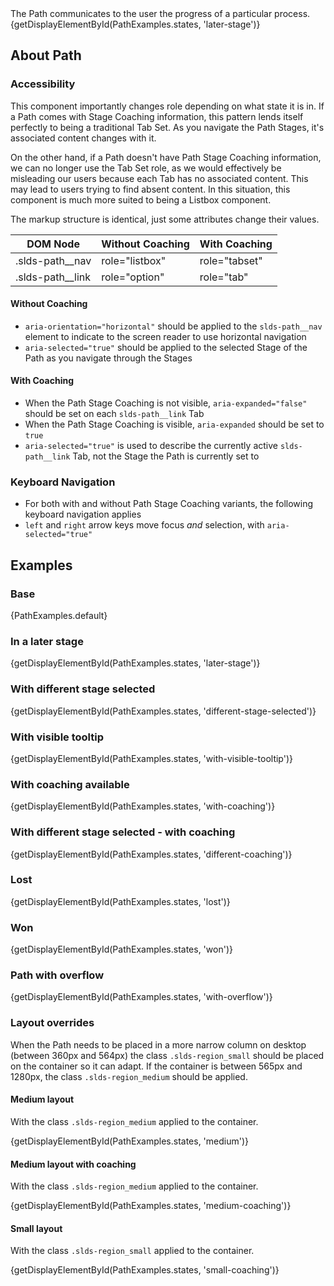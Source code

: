 
<div className="lead doc">
  The Path communicates to the user the progress of a particular process.
</div>

<CodeView exampleOnly>
  {getDisplayElementById(PathExamples.states, 'later-stage')}
</CodeView>

## About Path

### Accessibility

This component importantly changes role depending on what state it is in. If a Path comes with Stage Coaching information, this pattern lends itself perfectly to being a traditional Tab Set. As you navigate the Path Stages, it's associated content changes with it.

On the other hand, if a Path doesn't have Path Stage Coaching information, we can no longer use the Tab Set role, as we would effectively be misleading our users because each Tab has no associated content. This may lead to users trying to find absent content. In this situation, this component is much more suited to being a Listbox component.

The markup structure is identical, just some attributes change their values.

|  DOM Node        | Without Coaching  | With Coaching  |
|------------------|-------------------|----------------|
| .slds-path__nav  | role="listbox"    | role="tabset"  |
| .slds-path__link | role="option"     | role="tab"     |

#### Without Coaching

- `aria-orientation="horizontal"` should be applied to the `slds-path__nav` element to indicate to the screen reader to use horizontal navigation
- `aria-selected="true"` should be applied to the selected Stage of the Path as you navigate through the Stages

#### With Coaching

- When the Path Stage Coaching is not visible, `aria-expanded="false"` should be set on each `slds-path__link` Tab
- When the Path Stage Coaching is visible, `aria-expanded` should be set to `true`
- `aria-selected="true"` is used to describe the currently active `slds-path__link` Tab, not the Stage the Path is currently set to

### Keyboard Navigation

- For both with and without Path Stage Coaching variants, the following keyboard navigation applies
- `left` and `right` arrow keys move focus _and_ selection, with `aria-selected="true"`

## Examples

### Base

<CodeView>
  {PathExamples.default}
</CodeView>

### In a later stage

<CodeView>
  {getDisplayElementById(PathExamples.states, 'later-stage')}
</CodeView>

### With different stage selected

<CodeView>
  {getDisplayElementById(PathExamples.states, 'different-stage-selected')}
</CodeView>

### With visible tooltip

<CodeView>
  {getDisplayElementById(PathExamples.states, 'with-visible-tooltip')}
</CodeView>

### With coaching available

<CodeView>
  {getDisplayElementById(PathExamples.states, 'with-coaching')}
</CodeView>

### With different stage selected - with coaching

<CodeView>
  {getDisplayElementById(PathExamples.states, 'different-coaching')}
</CodeView>

### Lost

<CodeView>
  {getDisplayElementById(PathExamples.states, 'lost')}
</CodeView>

### Won

<CodeView>
  {getDisplayElementById(PathExamples.states, 'won')}
</CodeView>

### Path with overflow

<CodeView>
  {getDisplayElementById(PathExamples.states, 'with-overflow')}
</CodeView>

### Layout overrides

When the Path needs to be placed in a more narrow column on desktop (between 360px and 564px) the class `.slds-region_small` should be placed on the container so it can adapt. If the container is between 565px and 1280px, the class `.slds-region_medium` should be applied.

#### Medium layout

With the class `.slds-region_medium` applied to the container.

<CodeView>
  {getDisplayElementById(PathExamples.states, 'medium')}
</CodeView>

#### Medium layout with coaching

With the class `.slds-region_medium` applied to the container.

<CodeView>
  {getDisplayElementById(PathExamples.states, 'medium-coaching')}
</CodeView>

#### Small layout

With the class `.slds-region_small` applied to the container.

<CodeView>
  {getDisplayElementById(PathExamples.states, 'small-coaching')}
</CodeView>
